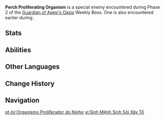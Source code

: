 {{Enemy Infobox
|dmgtype  = Dendro
|image    = Enemy Perch Proliferating Organism.png
|type     = Special Enemies
|group    = Proliferating Organisms
}}
'''Perch Proliferating Organism''' is a special enemy encountered during Phase 2 of the [[Guardian of Apep's Oasis]] Weekly Boss. One is also encountered earlier during {{Quest|What Shape Does the Self Hold}}.

==Stats==
{{Enemy Stats|dendro_res=50%|hp_ratio=2.4|hp_type=2|hide_atk=1|hide_notes=1}}

==Abilities==
{{Enemy Attacks
|enemy = Perch Proliferating Organism

|name_1      = Barrier
|desc_1      = Spawns barriers in front of or around the player to restrict movement but does not deal DMG.
|file_1_2    = Perch Proliferating Organism Barrier 2

|name_2      = Teleport
|desc_2      = If the player is too far away, teleports to the player.
}}

==Other Languages==
{{Other Languages
|en       = Perch Proliferating Organism
|zhs      = 筑巢的增殖生命体
|zhs_rm   = Zhùcháo de Zēngzhí Shēngmìng-tǐ
|zht      = 築巢的增殖生命體
|zht_rm   = Zhúcháo de Zēngzhí Shēngmìng-tǐ
|zh_tl    = 
|ja       = 巣作り増殖生命体
|ja_rm    = Sudzukuri Zoushoku Seimeitai
|ja_tl    = Nest-Building Proliferating Lifeform
|ko       = 둥지<->의 증식 생명체
|ko_tl    = Proliferating Organism of Nest
|es       = Organismo proliferador anidador
|es_tl    = Nesting Proliferating Organism
|fr       = Organisme proliférant perché
|fr_tl    = Perched Proliferating Organism
|ru       = Гнездящийся размножающийся организм
|ru_tl    = Nesting Proliferating Organism
|th       = สิ่งมีชีวิตที่สามารถเพิ่มจำนวนได้อย่างรวดเร็วร่างผู้สร้างรัง
|th_rm    = 
|th_tl    = 
|vi       = Sinh Mệnh Sinh Sôi Xây Tổ
|vi_tl    = 
|de       = Nestbauender Wucherungsorganismus
|de_tl    = Nest-building Proliferating Organism
|id       = Perch Proliferating Organism
|pt       = Organismo Proliferador do Ninho
|pt_tl    = 
|tr       = Çoğalan Tüneyici Organizma
|tr_tl    = Proliferating Perching Organism
|it       = Organismo proliferante nidificato
|it_tl    = 
}}

==Change History==
{{Change History|3.6}}

==Navigation==
{{Enemy Navbox|Special}}

[[pt-br:Organismo Proliferador do Ninho]]
[[vi:Sinh Mệnh Sinh Sôi Xây Tổ]]